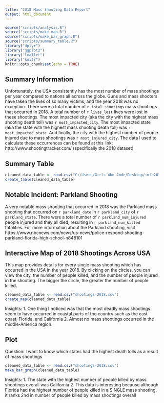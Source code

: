 ```yaml
---
title: "2018 Mass Shooting Data Report"
output: html_document
---
```


```r
source("scripts/analysis.R")
source("scripts/make_map.R")
source("scripts/make_bar_graph.R")
source("scripts/summary_table.R")
library("dplyr")
library("ggplot2")
library("leaflet")
library("knitr")
knitr::opts_chunk$set(echo = TRUE)
```

## Summary Information
Unfortunately, the USA consistently has the most number of mass shootings per year compared to nations all across the globe. Guns and mass shooters have taken the lives of so many victims, and the year 2018 was no exception. There were a total number of `r total_shootings` mass shootings that occurred in 2018. A total number of `r lives_lost` lives were lost in these shootings. The most impacted city (aka the city with the highest mass shooting death toll) was `r most_impacted_city`. The most impacted state (aka the state with the highest mass shooting death toll) was `r most_impacted_state`. And finally, the city with the highest number of people injured due to mass shootings was `r most_injured_city`. The data I used to calculate these occurrences can be found at this link: http://www.shootingtracker.com/ (specifically the 2018 dataset)

## Summary Table

```r
cleaned_data_table <- read.csv("C:/Users/Girls Who Code/Desktop/info201/a5-duaazaheer1/shootings-2018.csv")
create_table(cleaned_data_table)
```

## Notable Incident: Parkland Shooting
A very notable mass shooting that occurred in 2018 was the Parkland mass shooting that occurred on `r parkland_date` in `r parkland_city` of `r parkland_state`. There were a total number of `r parkland_num_injured` people injured and they all died, resulting in `r parkland_num_killed` fatalities. 
For more information about the Parkland shooting, visit https://www.nbcnews.com/news/us-news/police-respond-shooting-parkland-florida-high-school-n848101

## Interactive Map of 2018 Shootings Across USA

This map provides details for every single mass shooting which has occurred in the USA in the year 2018. By clicking on the circles, you can view the city, the number of people killed, and the number of people injured in the shooting. The bigger the circle, the greater the number of people killed. 

```r
cleaned_data_table <- read.csv("shootings-2018.csv")
create_map(cleaned_data_table)
```

Insights:
1. One thing I noticed was that the most deadly mass shootings seem to have occurred in coastal parts of the country such as the east coast, Florida, and California
2. Almost no mass shootings occurred in the middle-America region. 

## Plot

Question: I want to know which states had the highest death tolls as a result of mass shootings

```r
cleaned_data_table <- read.csv("shootings-2018.csv")
make_bar_graph(cleaned_data_table)
```

Insights:
1. The state with the highest number of people killed by mass shootings overall was California
2. This data is interesting because although Florida had the highest number of people killed in a SINGLE mass shooting, it ranks 2nd in number of people killed by mass shootings overall
